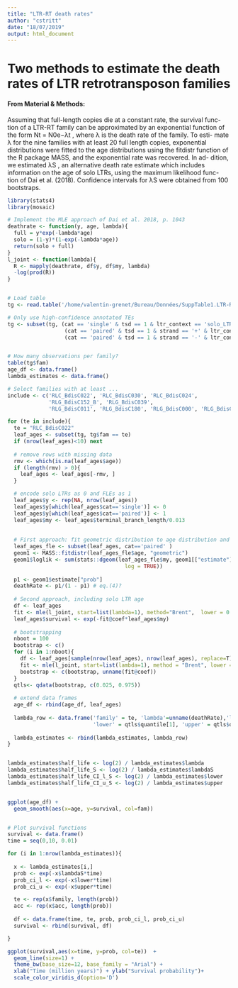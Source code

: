 ```yaml
---
title: "LTR-RT death rates"
author: "cstritt"
date: "18/07/2019"
output: html_document
---
```


# Two methods to estimate the death rates of LTR retrotransposon families

#### From Material & Methods:
Assuming that full-length copies die at a constant rate, the survival func-
tion of a LTR-RT family can be approximated by an exponential function
of the form Nt = N0e−λt , where λ is the death rate of the family. To esti-
mate λ for the nine families with at least 20 full length copies, exponential
distributions were fitted to the age distributions using the fitdistr function
of the R package MASS, and the exponential rate was recovered. In ad-
dition, we estimated λS , an alternative death rate estimate which includes
information on the age of solo LTRs, using the maximum likelihood func-
tion of Dai et al. (2018). Confidence intervals for λS were obtained from 100
bootstraps.


```r

library(stats4)
library(mosaic)

# Implement the MLE approach of Dai et al. 2018, p. 1043
deathrate <- function(y, age, lambda){
  full = y*exp(-lambda*age)
  solo = (1-y)*(1-exp(-lambda*age))
  return(solo + full)
}
l_joint <- function(lambda){
  R <- mapply(deathrate, df$y, df$my, lambda)
  -log(prod(R))
}


# Load table
tg <- read.table('/home/valentin-grenet/Bureau/Données/SuppTable1.LTR-RTs.Bd21.tsv', header=T)

# Only use high-confidence annotated TEs
tg <- subset(tg, (cat == 'single' & tsd == 1 & ltr_context == 'solo_LTR') | 
                  (cat == 'paired' & tsd == 1 & strand == '+' & ltr_context == "five_prime_LTR-three_prime_LTR") |
                  (cat == 'paired' & tsd == 1 & strand == '-' & ltr_context == "three_prime_LTR-five_prime_LTR"))


# How many observations per family?
table(tg$fam)
age_df <- data.frame()
lambda_estimates <- data.frame()

# Select families with at least ...
include <- c('RLC_BdisC022', 'RLC_BdisC030', 'RLC_BdisC024', 
             'RLG_BdisC152_B', 'RLG_BdisC039', 
             'RLG_BdisC011', 'RLG_BdisC180', 'RLG_BdisC000', 'RLG_BdisC014')

for (te in include){ 
  te = "RLC_BdisC022"
  leaf_ages <- subset(tg, tg$fam == te)
  if (nrow(leaf_ages)<10) next
    
  # remove rows with missing data
  rmv <- which(is.na(leaf_ages$age))
  if (length(rmv) > 0){
    leaf_ages <- leaf_ages[-rmv, ]
  }

  # encode solo LTRs as 0 and FLEs as 1
  leaf_ages$y <- rep(NA, nrow(leaf_ages))
  leaf_ages$y[which(leaf_ages$cat=='single')] <- 0
  leaf_ages$y[which(leaf_ages$cat=='paired')] <- 1
  leaf_ages$my <- leaf_ages$terminal_branch_length/0.013
    
  
  # First approach: fit geometric distribution to age distribution and recover death rate
  leaf_ages_fle <- subset(leaf_ages, cat=='paired' )
  geom1 <- MASS::fitdistr(leaf_ages_fle$age, "geometric")
  geom1$loglik <- sum(stats::dgeom(leaf_ages_fle$my, geom1[["estimate"]], 
                                     log = TRUE))
    
  p1 <- geom1$estimate["prob"]
  deathRate <- p1/(1 - p1) # eq.(4)?
    
  # Second approach, including solo LTR age
  df <- leaf_ages
  fit <- mle(l_joint, start=list(lambda=1), method="Brent",  lower = 0.001, upper = 20)
  leaf_ages$survival <- exp(-fit@coef*leaf_ages$my)
    
  # bootstrapping
  nboot = 100
  bootstrap <- c()
  for (i in 1:nboot){
    df <- leaf_ages[sample(nrow(leaf_ages), nrow(leaf_ages), replace=T), ]
    fit <- mle(l_joint, start=list(lambda=1), method = "Brent", lower = 0.001, upper = 20)
    bootstrap <- c(bootstrap, unname(fit@coef))
  }
  qtls<- qdata(bootstrap, c(0.025, 0.975))
  
  # extend data frames
  age_df <- rbind(age_df, leaf_ages)
    
  lambda_row <- data.frame('family' = te, 'lambda'=unname(deathRate),'lambdaS' = unname(fit@coef),
                           'lower' = qtls$quantile[1], 'upper' = qtls$quantile[2])
    
  lambda_estimates <- rbind(lambda_estimates, lambda_row)
}


lambda_estimates$half_life <- log(2) / lambda_estimates$lambda
lambda_estimates$half_life_S <- log(2) / lambda_estimates$lambdaS
lambda_estimates$half_life_CI_l_S <- log(2) / lambda_estimates$lower
lambda_estimates$half_life_CI_u_S <- log(2) / lambda_estimates$upper


ggplot(age_df) + 
  geom_smooth(aes(x=age, y=survival, col=fam)) 


# Plot survival functions
survival <- data.frame()
time = seq(0,10, 0.01)

for (i in 1:nrow(lambda_estimates)){
  
  x <- lambda_estimates[i,]
  prob <- exp(-x$lambdaS*time)
  prob_ci_l <- exp(-x$lower*time)
  prob_ci_u <- exp(-x$upper*time)

  te <- rep(x$family, length(prob))
  acc <- rep(x$acc, length(prob))
  
  df <- data.frame(time, te, prob, prob_ci_l, prob_ci_u)
  survival <- rbind(survival, df)

}

ggplot(survival,aes(x=time, y=prob, col=te))  + 
  geom_line(size=1) +
  theme_bw(base_size=12, base_family = "Arial") +
  xlab("Time (million years)") + ylab("Survival probability")+
  scale_color_viridis_d(option='D')
```
